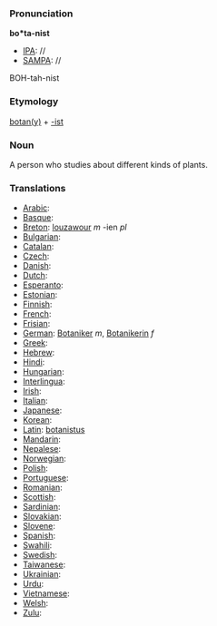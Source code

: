 ===Pronunciation===

'''bo*ta-nist'''
*[[IPA]]: //
*[[SAMPA]]: //
BOH-tah-nist
===Etymology===

[[botany|botan(y)]] + [[-ist]]
=== Noun ===

A person who studies about different kinds of plants.
===Translations===

*[[Arabic]]:
*[[Basque]]:
*[[Breton]]: [[louzawour]] ''m'' -ien ''pl''
*[[Bulgarian]]:
*[[Catalan]]:
*[[Czech]]:
*[[Danish]]:
*[[Dutch]]:
*[[Esperanto]]:
*[[Estonian]]:
*[[Finnish]]:
*[[French]]:
*[[Frisian]]:
*[[German]]: [[Botaniker]] ''m'', [[Botanikerin]] ''f''
*[[Greek]]:
*[[Hebrew]]:
*[[Hindi]]:
*[[Hungarian]]:
*[[Interlingua]]:
*[[Irish]]:
*[[Italian]]:
*[[Japanese]]:
*[[Korean]]:
*[[Latin]]: [[botanistus]]
*[[Mandarin]]:
*[[Nepalese]]:
*[[Norwegian]]:
*[[Polish]]:
*[[Portuguese]]:
*[[Romanian]]:
*[[Scottish]]:
*[[Sardinian]]:
*[[Slovakian]]:
*[[Slovene]]:
*[[Spanish]]:
*[[Swahili]]:
*[[Swedish]]:
*[[Taiwanese]]:
*[[Ukrainian]]:
*[[Urdu]]:
*[[Vietnamese]]:
*[[Welsh]]:
*[[Zulu]]: